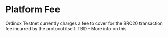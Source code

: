# Platform Fee

Ordinox Testnet currently charges a fee to cover for the BRC20 transaction fee incurred by the protocol itself.
TBD - More info on this

